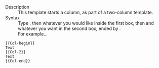 ;Description
:This template starts a column, as part of a two-column template.
;Syntax
:Type <code>{{t|Col-begin}}</code>, then whatever you would like inside the first box, then <code>{{t|Col-2}}</code> and whatever you want in the second box, ended by <code>{{t|Col-end}}</code>.
:For example...
<pre>
{{Col-begin}}
Text
{{Col-2}}
Text
{{Col-end}}
</pre>

<includeonly>[[Category:General wiki templates|{{PAGENAME}}]]</includeonly><noinclude>[[Category:Template documentation|{{PAGENAME}}]]</noinclude>
